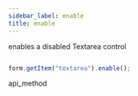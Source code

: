 ```yaml
---
sidebar_label: enable
title: enable
---
```



          


<Short>
 enables a disabled Textarea control






</Short>


~~~js

form.getItem("textarea").enable();


~~~
 api_method

<Descr>





</Descr>


